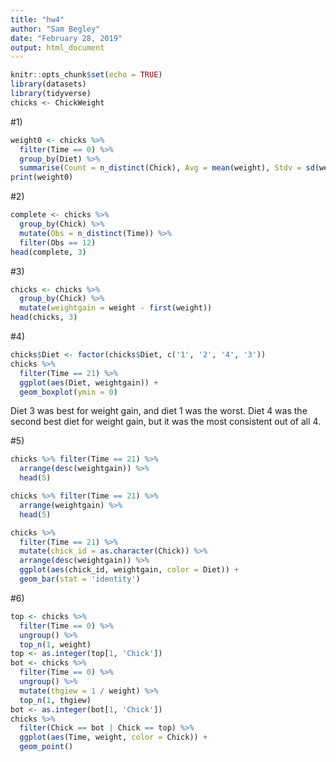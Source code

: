 ```yaml
---
title: "hw4"
author: "Sam Begley"
date: "February 28, 2019"
output: html_document
---
```


```r
knitr::opts_chunk$set(echo = TRUE)
library(datasets)
library(tidyverse)
chicks <- ChickWeight
```

#1)

```r
weight0 <- chicks %>%
  filter(Time == 0) %>%
  group_by(Diet) %>%
  summarise(Count = n_distinct(Chick), Avg = mean(weight), Stdv = sd(weight))
print(weight0)
```

#2)


```r
complete <- chicks %>%
  group_by(Chick) %>%
  mutate(Obs = n_distinct(Time)) %>%
  filter(Obs == 12)
head(complete, 3)
```

#3)

```r
chicks <- chicks %>%
  group_by(Chick) %>%
  mutate(weightgain = weight - first(weight))
head(chicks, 3)
```

#4)

```r
chicks$Diet <- factor(chicks$Diet, c('1', '2', '4', '3'))
chicks %>%
  filter(Time == 21) %>%
  ggplot(aes(Diet, weightgain)) +
  geom_boxplot(ymin = 0)
```

Diet 3 was best for weight gain, and diet 1 was the worst. Diet 4 was the second best diet for weight gain, but it was the most consistent out of all 4. 

#5)

```r
chicks %>% filter(Time == 21) %>%
  arrange(desc(weightgain)) %>%
  head(5)
```
```r
chicks %>% filter(Time == 21) %>%
  arrange(weightgain) %>%
  head(5)
```
```r
chicks %>%
  filter(Time == 21) %>%
  mutate(chick_id = as.character(Chick)) %>%
  arrange(desc(weightgain)) %>%
  ggplot(aes(chick_id, weightgain, color = Diet)) +
  geom_bar(stat = 'identity')
```

#6)

```r
top <- chicks %>%
  filter(Time == 0) %>%
  ungroup() %>%
  top_n(1, weight)
top <- as.integer(top[1, 'Chick'])
bot <- chicks %>%
  filter(Time == 0) %>%
  ungroup() %>%
  mutate(thgiew = 1 / weight) %>%
  top_n(1, thgiew)
bot <- as.integer(bot[1, 'Chick'])
chicks %>%
  filter(Chick == bot | Chick == top) %>%
  ggplot(aes(Time, weight, color = Chick)) +
  geom_point()
```
